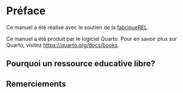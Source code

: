 # Préface {.unnumbered}

Ce manuel a été réalisé avec le soutien de la [fabriqueREL](https://fabriquerel.org/).

Ce manuel a été produit par le logiciel Quarto.
Pour en savoir plus sur Quarto, visitez <https://quarto.org/docs/books>.

## Pourquoi un ressource educative libre? {.unnumbered}


## Remerciements {.unnumbered}

